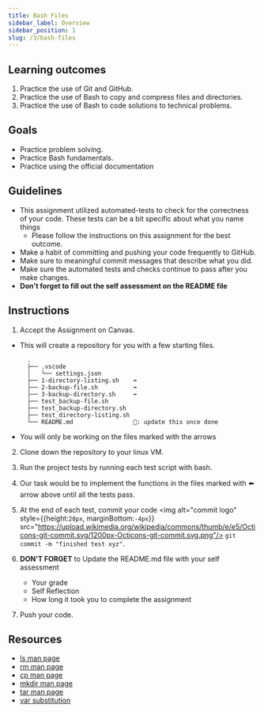 ```yaml
---
title: Bash Files
sidebar_label: Overview
sidebar_position: 1
slug: /3/bash-files
---
```

## Learning outcomes
1. Practice the use of Git and GitHub.
2. Practice the use of Bash to copy and compress files and directories.
3. Practice the use of Bash to code solutions to technical problems.

## Goals
- Practice problem solving.
- Practice Bash fundamentals.
- Practice using the official documentation

## Guidelines
* This assignment utilized automated-tests to check for the correctness of your code. These tests can be a bit specific about what you name things
  * Please follow the instructions on this assignment for the best outcome.
* Make a habit of committing and pushing your code frequently to GitHub.
* Make sure to meaningful commit messages that describe what you did.
* Make sure the automated tests and checks continue to pass after you make changes.
* **Don't forget to fill out the self assessment on the README file**

## Instructions
1. Accept the Assignment on Canvas.
  * This will create a repository for you with a few starting files.
    ```
      .
      ├── .vscode
      │   └── settings.json
      ├── 1-directory-listing.sh    ⬅️
      ├── 2-backup-file.sh          ⬅️
      ├── 3-backup-directory.sh     ⬅️
      ├── test_backup-file.sh
      ├── test_backup-directory.sh
      ├── test_directory-listing.sh
      └── README.md                 🔼: update this once done
    ```
  * You will only be working on the files marked with the arrows
2. Clone down the repository to your linux VM.
4. Run the project tests by running each test script with bash.
5. Our task would be to implement the functions in the files marked with ⬅️ arrow above until all the tests pass.
6. At the end of each test, commit your code <img alt="commit logo" style={{height:`20px`, marginBottom:`-4px`}} src="https://upload.wikimedia.org/wikipedia/commons/thumb/e/e5/Octicons-git-commit.svg/1200px-Octicons-git-commit.svg.png"/> `git commit -m "finished test xyz"`.

7. **DON'T FORGET** to Update the README.md file with your self assessment
    * Your grade
    * Self Reflection
    * How long it took you to complete the assignment
8. Push your code.


## Resources
- [ls man page](https://ss64.com/bash/ls.html)
- [rm man page](https://ss64.com/bash/rm.html)
- [cp man page](https://ss64.com/bash/cp.html)
- [mkdir man page](https://ss64.com/bash/mkdir.html)
- [tar man page](https://ss64.com/bash/tar.html)
- [var substitution](https://tldp.org/LDP/abs/html/parameter-substitution.html)
